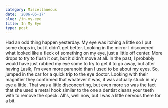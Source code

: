 ```yaml
---
category: Miscellaneous
date: '2006-05-17'
slug: /in-my-eye
title: In My Eye
type: post
---
```



Had an odd thing happen yesterday. My eye was itching a little so I
put some drops in, but it didn't get better. Looking in the mirror
I discovered what looked like a fleck of something on my eye, just
a little off center. More drops to try to flush it out, but it
didn't move at all. In the past, I probably would have just rubbed
my eye some to try to get it to go away, but after having Lasik,
I'm even more paranoid than I used to be about my eyes. So, jumped
in the car for a quick trip to the eye doctor. Looking with their
magnifier they confirmed that whatever it was, it was actually
stuck in my eye a little. That was a little disconcerting, but even
more so was the fact that she used a metal hook similar to the one
a dentist cleans your teeth with to remove the speck. All's, well
now, but I was a little nervous there for a bit.